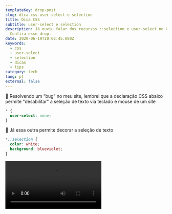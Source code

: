 ```yaml
---
templateKey: drop-post
slug: dica-css-user-select-e-selection
title: Dica CSS
subtitle: user-select e selection
description: Já ouviu falar dos recursos ::selection e user-select no CSS?
  Confira esse drop.
date: 2020-06-19T20:02:45.080Z
keywords:
  - css
  - user-select
  - selection
  - dicas
  - tips
category: tech
lang: pt
external: false
---
```



<Drop>

🤯 Resolvendo um “bug” no meu site, lembrei que a declaração CSS abaixo permite "desabilitar" a seleção de texto via teclado e mouse de um site

```css
* {
  user-select: none;
}
```

🤩 Já essa outra permite decorar a seleção de texto

```css
*::selection {
  color: white;
  background: blueviolet;
}
```

<Video src="https://video.twimg.com/tweet_video/Ea5_ou1XgAAeAz8.mp4" />

🎩 CSS é incrível, né?

</Drop>
